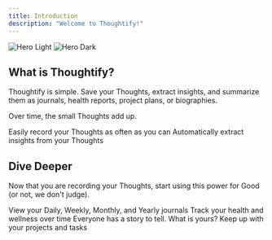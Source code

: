 ```yaml
---
title: Introduction
description: "Welcome to Thoughtify!"
---
```


<img
  className="block dark:hidden"
  src="/images/hero-light.png"
  alt="Hero Light"
/>
<img
  className="hidden dark:block"
  src="/images/hero-dark.png"
  alt="Hero Dark"
/>

## What is Thoughtify?

Thoughtify is simple. Save your Thoughts, extract insights, and summarize them as journals, health reports, project plans, or biographies.

Over time, the small Thoughts add up.

<CardGroup cols={2}>
  <Card
    title="Save your Thoughts"
    icon="pen-to-square"
    href="https://mintlify.com/docs/quickstart"
  >
    Easily record your Thoughts as often as you can
  </Card>
  <Card
    title="Extract Insights"
    icon="image"
    href="https://mintlify.com/docs/development"
  >
    Automatically extract insights from your Thoughts
  </Card>
</CardGroup>

## Dive Deeper

Now that you are recording your Thoughts, start using this power for Good (or not, we don't judge).

<CardGroup cols={2}>
  <Card
    title="Journals"
    icon="palette"
    href="https://mintlify.com/docs/settings/global"
  >
    View your Daily, Weekly, Monthly, and Yearly journals
  </Card>
  <Card
    title="Health Reports"
    icon="code"
    href="https://mintlify.com/docs/api-playground/openapi"
  >
    Track your health and wellness over time
  </Card>
  <Card
    title="Biographies"
    icon="screwdriver-wrench"
    href="https://mintlify.com/docs/content/components/accordions"
  >
    Everyone has a story to tell. What is yours?
  </Card>
  <Card
    title="Projects"
    icon="stars"
    href="https://mintlify.com/customers"
  >
    Keep up with your projects and tasks
  </Card>
</CardGroup>
